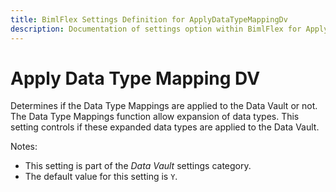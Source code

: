 ```yaml
---
title: BimlFlex Settings Definition for ApplyDataTypeMappingDv
description: Documentation of settings option within BimlFlex for ApplyDataTypeMappingDv
---
```

<head>
  <meta name="varigenceProduct" content="BimlFlex"></meta>
  <meta name="varigenceArticleType" content="Reference"></meta>
</head>

# Apply Data Type Mapping DV

Determines if the Data Type Mappings are applied to the Data Vault or not. The Data Type Mappings function allow expansion of data types. This setting controls if these expanded data types are applied to the Data Vault.

Notes:

* This setting is part of the *Data Vault* settings category.
* The default value for this setting is `Y`.
